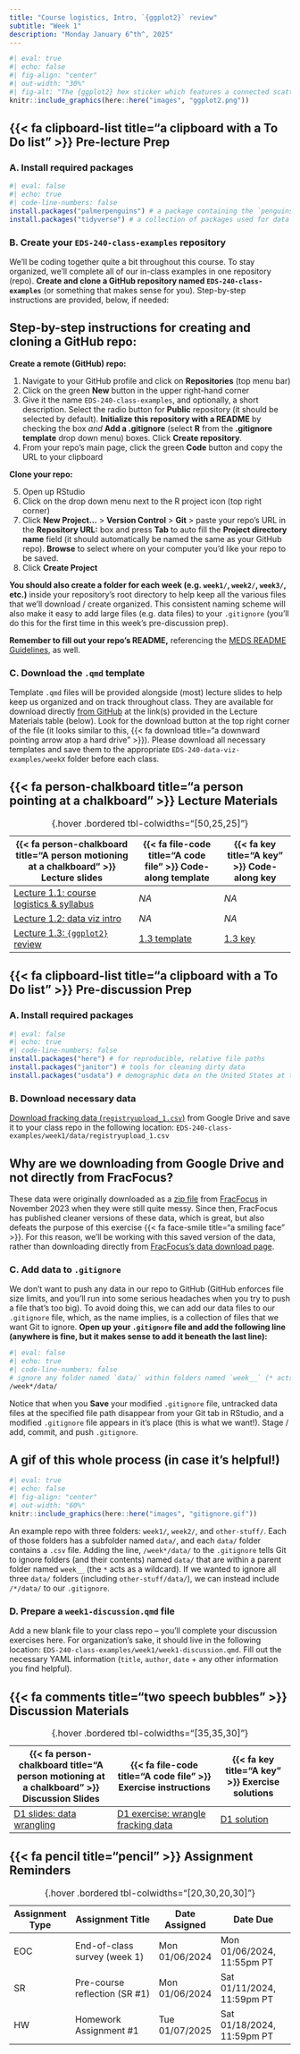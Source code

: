```yaml
---
title: "Course logistics, Intro, `{ggplot2}` review"
subtitle: "Week 1"
description: "Monday January 6^th^, 2025"
---
```


```r
#| eval: true 
#| echo: false
#| fig-align: "center"
#| out-width: "30%" 
#| fig-alt: "The {ggplot2} hex sticker which features a connected scatterplot with data points in varying shades of blue atop a gray gridded background. The word 'ggplot2' sits beneath the data."
knitr::include_graphics(here::here("images", "ggplot2.png"))
```

## {{< fa clipboard-list title="a clipboard with a To Do list" >}} Pre-lecture Prep {#pre-class-prep}

### A. Install required packages

```r
#| eval: false
#| echo: true
#| code-line-numbers: false
install.packages("palmerpenguins") # a package containing the `penguins` data set, which we'll use for plotting practice
install.packages("tidyverse") # a collection of packages used for data wrangling / manipulation and visualization (including {ggplot2})
```

### B. Create your `EDS-240-class-examples` repository

We'll be coding together quite a bit throughout this course. To stay organized, we'll complete all of our in-class examples in one repository (repo). **Create and clone a GitHub repository named `EDS-240-class-examples`** (or something that makes sense for you). Step-by-step instructions are provided, below, if needed:

::: {.callout-note icon=false collapse=true}
## Step-by-step instructions for creating and cloning a GitHub repo:
**Create a remote (GitHub) repo:**

1. Navigate to your GitHub profile and click on **Repositories** (top menu bar)
2. Click on the green **New** button in the upper right-hand corner
3. Give it the name `EDS-240-class-examples`, and optionally, a short description. Select the radio button for **Public** repository (it should be selected by default). **Initialize this repository with a README** by checking the box *and* **Add a .gitignore** (select **R** from the **.gitignore template** drop down menu) boxes. Click **Create repository**.
4. From your repo's main page, click the green **Code** button and copy the URL to your clipboard

**Clone your repo:**

5. Open up RStudio
6. Click on the drop down menu next to the R project icon (top right corner)
7. Click **New Project...** > **Version Control** > **Git** > paste your repo's URL in the **Repository URL:** box and press **Tab** to auto fill the **Project directory name** field (it should automatically be named the same as your GitHub repo). **Browse** to select where on your computer you'd like your repo to be saved.
8. Click **Create Project**
:::

**You should also create a folder for each week (e.g. `week1/`, `week2/`, `week3/`, etc.)** inside your repository's root directory to help keep all the various files that we'll download / create organized. This consistent naming scheme will also make it easy to add large files (e.g. data files) to your `.gitignore` (you'll do this for the first time in this week's pre-discussion prep).

**Remember to fill out your repo's README,** referencing the [MEDS README Guidelines](https://ucsb-meds.github.io/README-guidelines/), as well.

### C. Download the `.qmd` template

Template `.qmd` files will be provided alongside (most) lecture slides to help keep us organized and on track throughout class. They are available for download directly [from GitHub](https://github.com/EDS-240-Data-Viz/code-along-templates/tree/main){target="_blank"} at the link(s) provided in the Lecture Materials table (below). Look for the download button at the top right corner of the file (it looks similar to this, {{< fa download title="a downward pointing arrow atop a hard drive" >}}). Please download all necessary templates and save them to the appropriate `EDS-240-data-viz-examples/weekX` folder before each class. 

## {{< fa person-chalkboard title="a person pointing at a chalkboard" >}} Lecture Materials {#lecture-materials}

| {{< fa person-chalkboard title="A person motioning at a chalkboard" >}} Lecture slides   | {{< fa file-code title="A code file" >}} Code-along template | {{< fa key title="A key" >}} Code-along key |
|------------------------------------------------------------------------------------------|--------------------------------------------------------------|---------------------------------------------------|
| [Lecture 1.1: course logistics & syllabus](lecture-slides/lecture1.1-logistics-slides.qmd){target="_blank"}  | *NA* | *NA* |
| [Lecture 1.2: data viz intro](lecture-slides/lecture1.2-intro-slides.qmd){target="_blank"}  | *NA* | *NA* |
| [Lecture 1.3: `{ggplot2}` review](lecture-slides/lecture1.3-ggplot-review-slides.qmd){target="_blank"}  | [1.3 template](https://github.com/EDS-240-Data-Viz/code-along-templates/blob/main/week1/TEMPLATE-lecture1.3-ggplot-review.qmd){target="_blank"} | [1.3 key](keys/KEY-lecture1.3-ggplot-review.qmd){target="_blank"} |
: {.hover .bordered tbl-colwidths="[50,25,25]"}


## {{< fa clipboard-list title="a clipboard with a To Do list" >}} Pre-discussion Prep {#pre-discussion-prep} 

<!-- Today's discussion will **focus on data cleaning / wrangling**. Before coming to section, you'll need to install some packages and download data. -->

### A. Install required packages

```r
#| eval: false
#| echo: true
#| code-line-numbers: false
install.packages("here") # for reproducible, relative file paths
install.packages("janitor") # tools for cleaning dirty data
install.packages("usdata") # demographic data on the United States at the county and state levels spanning multiple years.
```

### B. Download necessary data

[Download fracking data (`registryupload_1.csv`)](https://drive.google.com/file/d/1H2lilk6lF3oTZtAT8UP4Fa4MSuQ5VQ9Y/view?usp=sharing){target="_blank"} from Google Drive and save it to your class repo in the following location: `EDS-240-class-examples/week1/data/registryupload_1.csv` 

::: {.callout-note collapse=true} 
## Why are we downloading from Google Drive and not directly from FracFocus?
These data were originally downloaded as a [zip file](https://drive.google.com/file/d/1XUW-660tXKhxTl0tSkWFqtvaJcRedD7r/view?usp=sharing) from [FracFocus](https://fracfocus.org/data-download){target="_blank"} in November 2023 when they were still quite messy. Since then, FracFocus has published cleaner versions of these data, which is great, but also defeats the purpose of this exercise {{< fa face-smile title="a smiling face" >}}. For this reason, we'll be working with this saved version of the data, rather than downloading directly from [FracFocus's data download page](https://fracfocus.org/data-download).
:::

### C. Add data to `.gitignore`

We don't want to push any data in our repo to GitHub (GitHub enforces file size limits, and you'll run into some serious headaches when you try to push a file that's too big). To avoid doing this, we can add our data files to our `.gitignore` file, which, as the name implies, is a collection of files that we want Git to ignore. **Open up your `.gitignore` file and add the following line (anywhere is fine, but it makes sense to add it beneath the last line):**

```bash
#| eval: false
#| echo: true
#| code-line-numbers: false
# ignore any folder named `data/` within folders named `week__` (* acts as a wildcard)
/week*/data/
```

Notice that when you **Save** your modified `.gitignore` file, untracked data files at the specified file path disappear from your Git tab in RStudio, and a modified `.gitignore` file appears in it's place (this is what we want!). Stage / add, commit, and push `.gitignore`.

::: {.callout-tip collapse=true}
## A gif of this whole process (in case it's helpful!)
```r
#| eval: true
#| echo: false
#| fig-align: "center"
#| out-width: "60%"
knitr::include_graphics(here::here("images", "gitignore.gif"))
```

::: {.center-text .gray-text}
An example repo with three folders: `week1/`, `week2/`, and `other-stuff/`. Each of those folders has a subfolder named `data/`, and each `data/` folder contains a `.csv` file. Adding the line, `/week*/data/` to the `.gitignore` tells Git to ignore folders (and their contents) named `data/` that are within a parent folder named `week__` (the `*` acts as a wildcard). If we wanted to ignore all three `data/` folders (including `other-stuff/data/`), we can instead include `/*/data/` to our `.gitignore`.
:::
:::

### D. Prepare a `week1-discussion.qmd` file

Add a new blank file to your class repo -- you'll complete your discussion exercises here. For organization's sake, it should live in the following location: `EDS-240-class-examples/week1/week1-discussion.qmd`. Fill out the necessary YAML information (`title`, `author`, `date` + any other information you find helpful).

## {{< fa comments title="two speech bubbles" >}} Discussion Materials {#discussion-materials}

| {{< fa person-chalkboard title="A person motioning at a chalkboard" >}} Discussion Slides | {{< fa file-code title="A code file" >}} Exercise instructions | {{< fa key title="A key" >}} Exercise solutions |
|-------------------|-------------------|--------------|
| [D1 slides: data wrangling](discussion/week1/week1-slides.qmd){target="_blank"} | [D1 exercise: wrangle fracking data](discussion/week1/week1-exercise.qmd) | [D1 solution](discussion/week1/week1-solution.qmd) |
: {.hover .bordered tbl-colwidths="[35,35,30]"} 


## {{< fa pencil title="pencil" >}} Assignment Reminders {#assignment-reminders}

| Assignment Type | Assignment Title                | Date Assigned  | Date Due                   |
|-----------------|---------------------------------|----------------|----------------------------|
| EOC             | End-of-class survey (week 1)    | Mon 01/06/2024 | Mon 01/06/2024, 11:55pm PT |
| SR              | Pre-course reflection (SR #1)   | Mon 01/06/2024 | Sat 01/11/2024, 11:59pm PT |
| HW              | Homework Assignment #1          | Tue 01/07/2025 | Sat 01/18/2024, 11:59pm PT |
: {.hover .bordered tbl-colwidths="[20,30,20,30]"} 

<!-- | Assignment Type | Assignment Title                                                       |  Date Assigned | Date Due                   | -->
<!-- |-----------------|------------------------------------------------------------------------|----------------|----------------------------| -->
<!-- | EOC             | [End-of-class survey (week 1)](https://forms.gle/uToEd25hfVxajxNt8)    | Mon 01/06/2024 | Mon 01/06/2024, 11:55pm PT | -->
<!-- | SR              | [Pre-course reflection (SR #1)](assignments/SR1-precourse.qmd)      | Mon 01/06/2024 | Sat 01/11/2024, 11:59pm PT | -->
<!-- | HW              | [Homework Assignment #1](assignments/HW1.qmd)                       | Tue 01/07/2025 | Tue 01/21/2025, 11:59pm PT | -->
<!-- : {.hover .bordered tbl-colwidths="[20,30,20,30]"} -->
